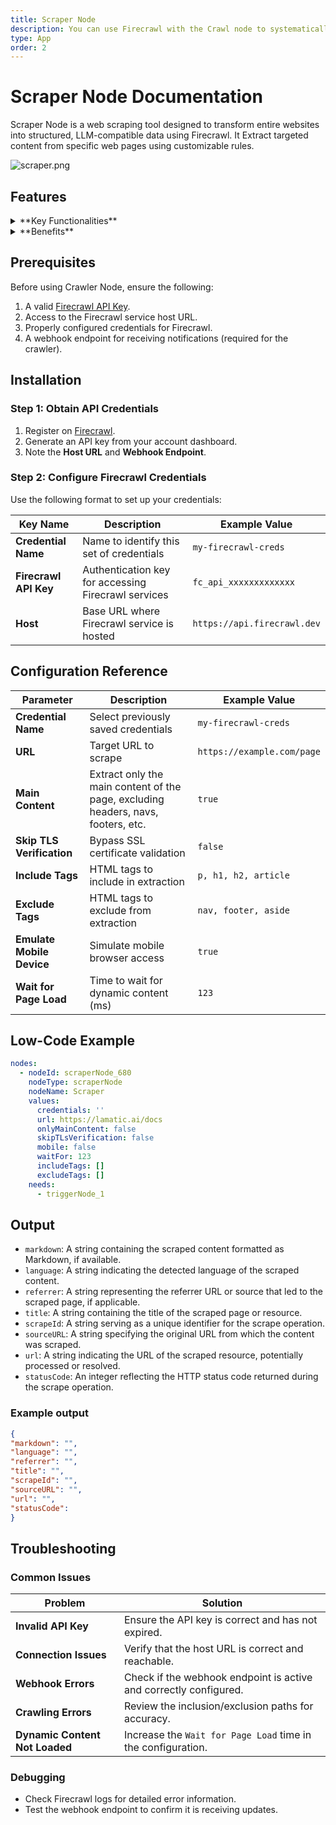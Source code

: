 ```yaml
---
title: Scraper Node
description: You can use Firecrawl with the Crawl node to systematically browse and index websites.
type: App
order: 2
---
```


# Scraper Node Documentation

Scraper Node is a web scraping tool designed to transform entire websites into structured, LLM-compatible data using Firecrawl. It Extract targeted content from specific web pages using customizable rules.

![scraper.png](./img/scraper/scraper.png)

## Features

<details>
  <summary>**Key Functionalities**</summary> 

    
    1. **Customizable URL Scraping**: Allows users to specify the exact URL to scrape, ensuring targeted data extraction. 
    
    2. **Selective Content Scraping**: Features options to scrape only the main content or include/exclude specific tags, providing control over the scraped data. 
    
    3. **TLS Verification**: Includes an option to skip TLS verification, enabling compatibility with a wider range of websites. 
    
    4. **Device Emulation**: Offers the ability to emulate mobile devices, ensuring accurate scraping of mobile-optimized pages. 
    
    5. **Adjustable Load Timing**: Allows users to set a custom wait time (in milliseconds) for pages to load, accommodating different website performance speeds.
</details> 

<details>
  <summary>**Benefits**</summary>

  
  1. **Precision:** Enables targeted scraping by including or excluding specific tags and controlling the scraping scope. 
  
  2. **Flexibility:** Supports mobile device emulation and TLS verification bypass for greater adaptability across websites. 
  
  3. **Efficiency:** The adjustable wait time ensures optimal scraping speed without missing dynamic content. 
  
  4. **Ease of Use:** A user-friendly interface with clear options makes it accessible for both technical and non-technical users.
</details>

## Prerequisites

Before using Crawler Node, ensure the following:

1. A valid [Firecrawl API Key](https://www.firecrawl.dev/).
1. Access to the Firecrawl service host URL.
1. Properly configured credentials for Firecrawl.
1. A webhook endpoint for receiving notifications (required for the crawler).

## Installation

### Step 1: Obtain API Credentials

1. Register on [Firecrawl](https://www.firecrawl.dev/).
2. Generate an API key from your account dashboard.
3. Note the **Host URL** and **Webhook Endpoint**.

### Step 2: Configure Firecrawl Credentials

Use the following format to set up your credentials:

| **Key Name**          | **Description**                                     | **Example Value**           |
| --------------------- | --------------------------------------------------- | --------------------------- |
| **Credential Name**   | Name to identify this set of credentials            | `my-firecrawl-creds`        |
| **Firecrawl API Key** | Authentication key for accessing Firecrawl services | `fc_api_xxxxxxxxxxxxx`      |
| **Host**              | Base URL where Firecrawl service is hosted          | `https://api.firecrawl.dev` |


## Configuration Reference

| **Parameter**           | **Description**                                                                     | **Example Value**             |
|--------------------------|-------------------------------------------------------------------------------------|--------------------------------|
| **Credential Name**      | Select previously saved credentials                                                | `my-firecrawl-creds`           |
| **URL**                  | Target URL to scrape                                                               | `https://example.com/page`     |
| **Main Content**         | Extract only the main content of the page, excluding headers, navs, footers, etc.  | `true`                         |
| **Skip TLS Verification**| Bypass SSL certificate validation                                                  | `false`                        |
| **Include Tags**         | HTML tags to include in extraction                                                 | `p, h1, h2, article`           |
| **Exclude Tags**         | HTML tags to exclude from extraction                                               | `nav, footer, aside`           |
| **Emulate Mobile Device**| Simulate mobile browser access                                                     | `true`                         |
| **Wait for Page Load**   | Time to wait for dynamic content (ms)                                              | `123`                          |                          |

## Low-Code Example

```yaml
nodes:
  - nodeId: scraperNode_680
    nodeType: scraperNode
    nodeName: Scraper
    values:
      credentials: ''
      url: https://lamatic.ai/docs
      onlyMainContent: false
      skipTLsVerification: false
      mobile: false
      waitFor: 123
      includeTags: []
      excludeTags: []
    needs:
      - triggerNode_1
```

## Output

- `markdown`: A string containing the scraped content formatted as Markdown, if available.
- `language`: A string indicating the detected language of the scraped content.
- `referrer`: A string representing the referrer URL or source that led to the scraped page, if applicable.
- `title`: A string containing the title of the scraped page or resource.
- `scrapeId`: A string serving as a unique identifier for the scrape operation.
- `sourceURL`: A string specifying the original URL from which the content was scraped.
- `url`: A string indicating the URL of the scraped resource, potentially processed or resolved.
- `statusCode`: An integer reflecting the HTTP status code returned during the scrape operation.


### Example output

```json
{
"markdown": "",
"language": "",
"referrer": "",
"title": "",
"scrapeId": "",
"sourceURL": "",
"url": "",
"statusCode":
}
```

## Troubleshooting

### Common Issues

| **Problem**                    | **Solution**                                                      |
| ------------------------------ | ----------------------------------------------------------------- |
| **Invalid API Key**            | Ensure the API key is correct and has not expired.                |
| **Connection Issues**          | Verify that the host URL is correct and reachable.                |
| **Webhook Errors**             | Check if the webhook endpoint is active and correctly configured. |
| **Crawling Errors**            | Review the inclusion/exclusion paths for accuracy.                |
| **Dynamic Content Not Loaded** | Increase the `Wait for Page Load` time in the configuration.      |

### Debugging

- Check Firecrawl logs for detailed error information.
- Test the webhook endpoint to confirm it is receiving updates.